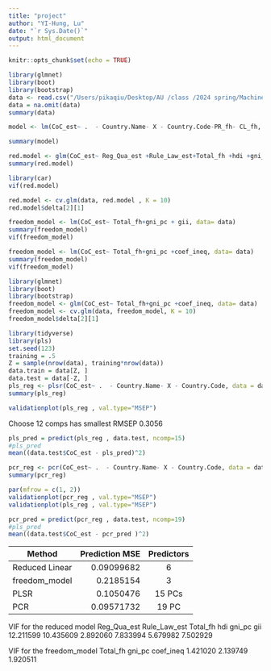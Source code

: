 ```yaml
---
title: "project"
author: "YI-Hung, Lu"
date: "`r Sys.Date()`"
output: html_document
---
```


```r
knitr::opts_chunk$set(echo = TRUE)
```

```r
library(glmnet)
library(boot)
library(bootstrap)
data <- read.csv("/Users/pikaqiu/Desktop/AU /class /2024 spring/Machine Learning /grouped_pd.csv")
data = na.omit(data)
summary(data)
```

```r
model <- lm(CoC_est~ .  - Country.Name- X - Country.Code-PR_fh- CL_fh, data= data)
```

```r
summary(model)
```

```r
red.model <- glm(CoC_est~ Reg_Qua_est +Rule_Law_est+Total_fh +hdi +gni_pc +gii , data= data)
summary(red.model)
```
```r
library(car)
vif(red.model)
```

```r
red.model <- cv.glm(data, red.model , K = 10)
red.model$delta[2][1]
```


```r
freedom_model <- lm(CoC_est~ Total_fh+gni_pc + gii, data= data)
summary(freedom_model)
vif(freedom_model)
```

```r
freedom_model <- lm(CoC_est~ Total_fh+gni_pc +coef_ineq, data= data)
summary(freedom_model)
vif(freedom_model)
```
```r
library(glmnet)
library(boot)
library(bootstrap)
freedom_model <- glm(CoC_est~ Total_fh+gni_pc +coef_ineq, data= data)
freedom_model <- cv.glm(data, freedom_model, K = 10)
freedom_model$delta[2][1]
```


```r
library(tidyverse)
library(pls)
set.seed(123)
training = .5
Z = sample(nrow(data), training*nrow(data))
data.train = data[Z, ]
data.test = data[-Z, ]
pls_reg <- plsr(CoC_est~ .  - Country.Name- X - Country.Code, data = data.train,scale=T ,validation="CV")
summary(pls_reg)
```
```r
validationplot(pls_reg , val.type="MSEP")
```

Choose 12 comps has smallest RMSEP 0.3056
```r
pls_pred = predict(pls_reg , data.test, ncomp=15)
#pls_pred
mean((data.test$CoC_est - pls_pred)^2)
```

```r
pcr_reg <- pcr(CoC_est~ .  - Country.Name- X - Country.Code, data = data.train,scale=T ,validation="CV")
summary(pcr_reg)
```

```r
par(mfrow = c(1, 2))
validationplot(pcr_reg , val.type="MSEP")
validationplot(pls_reg , val.type="MSEP")
```

```r
pcr_pred = predict(pcr_reg , data.test, ncomp=19)
#pls_pred
mean((data.test$CoC_est - pcr_pred )^2)
```

| Method                        | Prediction MSE | Predictors |
|-------------------------------|---------------:|:----------:|
| Reduced Linear                | 0.09099682     |      6     |
| freedom_model                 | 0.2185154      |      3     |
| PLSR                          | 0.1050476      |  15  PCs   |
| PCR                           | 0.09571732     |   19  PC   |


VIF for the reduced model
 Reg_Qua_est Rule_Law_est     Total_fh          hdi       gni_pc          gii 
   12.211599    10.435609     2.892060     7.833994     5.679982     7.502929 
   
VIF for the freedom_model
 Total_fh    gni_pc coef_ineq 
 1.421020  2.139749  1.920511 
 
 
 
 